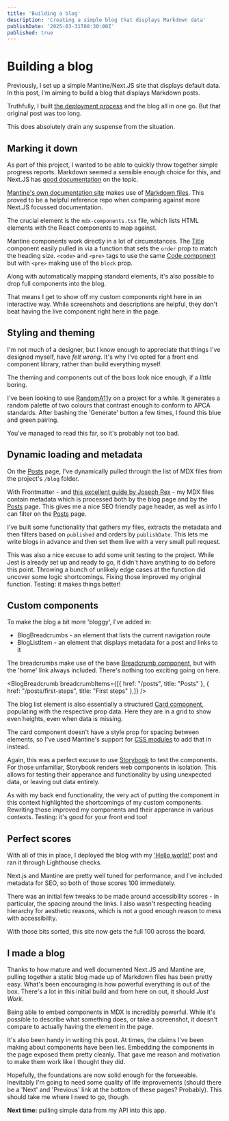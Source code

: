 ```yaml
---
title: 'Building a blog'
description: 'Creating a simple blog that displays Markdown data'
publishDate: '2025-03-31T08:30:00Z'
published: true
---
```


# Building a blog

Previously, I set up a simple Mantine/Next.JS site that displays default data. In this post, I'm aiming to build a blog that displays Markdown posts.

Truthfully, I built [the deployment process](/posts/first-steps) and the blog all in one go. But that original post was too long. 

This does absolutely drain any suspense from the situation.

## Marking it down

As part of this project, I wanted to be able to quickly throw together simple progress reports. Markdown seemed a sensible enough choice for this, and Next.JS has [good documentation](https://nextjs.org/docs/app/building-your-application/configuring/mdx) on the topic.

[Mantine's own documentation site](https://help.mantine.dev/q/server-components) makes use of [Markdown files](https://github.com/mantinedev/mantine/blob/0b7ccbfe061b4e07c83c14747e612c89507db3b8/apps/help.mantine.dev/src/pages/q/server-components.mdx). This proved to be a helpful reference repo when comparing against more Next.JS focussed documentation.

The crucial element is the `mdx-components.tsx` file, which lists HTML elements with the React components to map against. 

Mantine components work directly in a lot of circumstances. The [Title](https://mantine.dev/core/title/) component easily pulled in via a function that sets the `order` prop to match the heading size. `<code>` and `<pre>` tags to use the same [Code component](https://mantine.dev/core/code/) but with `<pre>` making use of the `block` prop.

Along with automatically mapping standard elements, it's also possible to drop full components into the blog.


<Switch
    label="Turn off my device"
    description="The author takes no responsibility data lost on using this element"
/>

That means I get to show off my custom components right here in an interactive way. While screenshots and descriptions are helpful, they don't beat having the live component right here in the page.

## Styling and theming

I'm not much of a designer, but I know enough to appreciate that things I've designed myself, have _felt wrong_. It's why I've opted for a front end component library, rather than build everything myself.

The theming and components out of the boxs look nice enough, if a _little_ boring.

I've been looking to use [RandomA11y](https://randoma11y.com/) on a project for a while. It generates a random palette of two colours that contrast enough to conform to APCA standards. After bashing the 'Generate' button a few times, I found this blue and green pairing.

You've managed to read this far, so it's probably not too bad.

## Dynamic loading and metadata

On the [Posts](/posts) page, I've dynamically pulled through the list of MDX files from the project's `/blog` folder.

With Frontmatter - and [this excellent guide by Joseph Rex](https://www.josephrex.me/frontmatter-with-nextjs-and-mdx/) - my MDX files contain metadata which is processed both by the blog page and by the [Posts](/posts) page. This gives me a nice SEO friendly page header, as well as info I can filter on the [Posts](/posts) page.

I've built some functionality that gathers my files, extracts the metadata and then filters based on `published` and orders by `publishDate`. This lets me write blogs in advance and then set them live with a very small pull request.

This was also a nice excuse to add some unit testing to the project. While Jest is already set up and ready to go, it didn't have anything to do before this point. Throwing a bunch of unlikely edge cases at the function did uncover some logic shortcomings. Fixing those improved my original function. Testing: it makes things better!

## Custom components

To make the blog a bit more 'bloggy', I've added in:
- BlogBreadcrumbs - an element that lists the current navigation route
- BlogListItem - an element that displays metadata for a post and links to it

The breadcrumbs make use of the base [Breadcrumb component](https://mantine.dev/core/breadcrumbs/), but with the 'home' link always included. There's nothing too exciting going on here.


<BlogBreadcrumb 
    breadcrumbItems={[{ href: "/posts", title: "Posts" }, { href: "/posts/first-steps", title: "First steps" },]} 
/>

The blog list element is also essentially a structured [Card component](https://mantine.dev/core/card/), populating with the respective prop data. Here they are in a grid to show even heights, even when data is missing.


<BlogListItem 
    title='Hello world!' 
    description='This links to the first blog post' 
    slug='hello-world' 
    published={true}
    publishDate='2025-03-01T00:00:00' 
/>

The card component doesn't have a style prop for spacing between elements, so I've used Mantine's support for [CSS modules](https://mantine.dev/styles/css-modules/) to add that in instead.


<Grid grow>
    <GridCol key={ 0 } span={{ base: 12, sm: 6, lg: 4 }} mb="xl">
        <BlogListItem 
            title='No description' 
            slug='hello-world'
            published={true}
            publishDate='2025-03-01T00:00:00' 
        />
    </GridCol>
    <GridCol key={ 1 } span={{ base: 12, sm: 6, lg: 4 }} mb="xl">
        <BlogListItem 
            title='No publish date'
            description='This links to the first blog post'
            slug='hello-world'
            published={true}
        />
    </GridCol>
</Grid>

Again, this was a perfect excuse to use [Storybook](https://storybook.js.org/) to test the components. For those unfamiliar, Storybook renders web components in isolation. This allows for testing their apperance and functionality by using unexpected data, or leaving out data entirely.

As with my back end functionality, the very act of putting the component in this context highlighted the shortcomings of my custom components. Rewriting those improved my components and their apperance in various contexts. Testing: it's good for your front end too!

## Perfect scores

With all of this in place, I deployed the blog with my ['Hello world!'](/posts/hello-world) post and ran it through Lighthouse checks.

Next.js and Mantine are pretty well tuned for performance, and I've included metadata for SEO, so both of those scores 100 immediately.

There was an initial few tweaks to be made around accessibility scores - in particular, the spacing around the links. I also wasn't respecting heading hierarchy for aesthetic reasons, which is not a good enough reason to mess with accessibility. 

With those bits sorted, this site now gets the full 100 across the board.

## I made a blog

Thanks to how mature and well documented Next.JS and Mantine are, pulling together a static blog made up of Markdown files has been pretty easy. What's been encouraging is how powerful everything is out of the box. There's a lot in this initial build and from here on out, it should _Just Work_.

Being able to embed components in MDX is incredibly powerful. While it's possible to describe what something does, or take a screenshot, it doesn't compare to actually having the element in the page.

It's also been handy in writing this post. At times, the claims I've been making about components have been lies. Embedding the components in the page exposed them pretty cleanly. That gave me reason and motivation to make them work like I thought they did.

Hopefully, the foundations are now solid enough for the forseeable. Inevitably I'm going to need some quality of life improvements (should there be a 'Next' and 'Previous' link at the bottom of these pages? Probably). This should take me where I need to go, though. 

**Next time:** pulling simple data from my API into this app.
